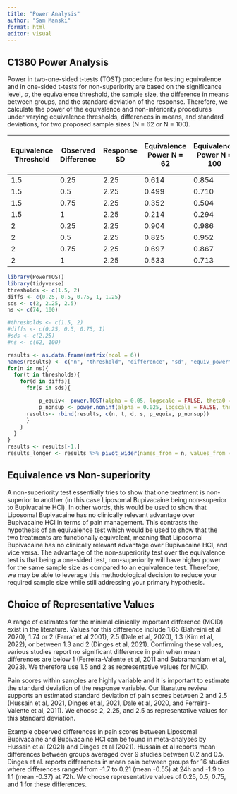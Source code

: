 ---
title: "Power Analysis"
author: "Sam Manski"
format: html
editor: visual
---

## C1380 Power Analysis

Power in two-one-sided t-tests (TOST) procedure for testing equivalence and in one-sided t-tests for non-superiority are based on the significance level, $\alpha$, the equivalence threshold, the sample size, the difference in means between groups, and the standard deviation of the response. Therefore, we calculate the power of the equivalence and non-inferiority procedures under varying equivalence thresholds, differences in means, and standard deviations, for two proposed sample sizes (N = 62 or N = 100).

| Equivalence Threshold | Observed Difference | Response SD | Equivalence Power N = 62 | Equivalence Power N = 100 | Non-superiority Power N = 62 | Non-superiority Power N = 100 |
|-----------|-----------|-----------|-----------|-----------|-----------|-----------|
| 1.5 | 0.25 | 2.25 | 0.614 | 0.854 | 0.861 | 0.973 |
| 1.5 | 0.5 | 2.25 | 0.499 | 0.710 | 0.683 | 0.875 |
| 1.5 | 0.75 | 2.25 | 0.352 | 0.504 | 0.447 | 0.646 |
| 1.5 | 1 | 2.25 | 0.214 | 0.294 | 0.229 | 0.343 |
| 2 | 0.25 | 2.25 | 0.904 | 0.986 | 0.989 | 0.999 |
| 2 | 0.5 | 2.25 | 0.825 | 0.952 | 0.955 | 0.997 |
| 2 | 0.75 | 2.25 | 0.697 | 0.867 | 0.861 | 0.973 |
| 2 | 1 | 2.25 | 0.533 | 0.713 | 0.683 | 0.875 |

```{r}
library(PowerTOST)
library(tidyverse)
thresholds <- c(1.5, 2)
diffs <- c(0.25, 0.5, 0.75, 1, 1.25)
sds <- c(2, 2.25, 2.5)
ns <- c(74, 100)

#thresholds <- c(1.5, 2)
#diffs <- c(0.25, 0.5, 0.75, 1)
#sds <- c(2.25)
#ns <- c(62, 100)

results <- as.data.frame(matrix(ncol = 6))
names(results) <- c("n", "threshold", "difference", "sd", "equiv_power", "ns_power")
for(n in ns){
  for(t in thresholds){
    for(d in diffs){
      for(s in sds){

          p_equiv<- power.TOST(alpha = 0.05, logscale = FALSE, theta0 = d, theta1 = -t, theta2 = t, CV = s, n=n, design = "parallel", method = "exact")
          p_nonsup <- power.noninf(alpha = 0.025, logscale = FALSE, theta0 = d, margin = t, CV = s, n = n)
      results<- rbind(results, c(n, t, d, s, p_equiv, p_nonsup))
      }
    }
  }
}
results <- results[-1,]
results_longer <- results %>% pivot_wider(names_from = n, values_from = c(equiv_power, ns_power))

```

## Equivalence vs Non-superiority

A non-superiority test essentially tries to show that one treatment is non-superior to another (in this case Liposomal Bupivacaine being non-superior to Bupivacaine HCl). In other words, this would be used to show that Liposomal Bupivacaine has no clinically relevant advantage over Bupivacaine HCl in terms of pain management. This contrasts the hypothesis of an equivalence test which would be used to show that the two treatments are functionally equivalent, meaning that Liposomal Bupivacaine has no clinically relevant advantage over Bupivacaine HCl, and vice versa. The advantage of the non-superiority test over the equivalence test is that being a one-sided test, non-superiority will have higher power for the same sample size as compared to an equivalence test. Therefore, we may be able to leverage this methodological decision to reduce your required sample size while still addressing your primary hypothesis.

## Choice of Representative Values

A range of estimates for the minimal clinically important difference (MCID) exist in the literature. Values for this difference include 1.65 (Bahreini et al 2020), 1.74 or 2 (Farrar et al 2001), 2.5 (Dale et al, 2020), 1.3 (Kim et al, 2022), or between 1.3 and 2 (Dinges et al, 2021). Confirming these values, various studies report no significant difference in pain when mean differences are below 1 (Ferreira-Valente et al, 2011 and Subramaniam et al, 2023). We therefore use 1.5 and 2 as representative values for MCID.

Pain scores within samples are highly variable and it is important to estimate the standard deviation of the response variable. Our literature review supports an estimated standard deviation of pain scores between 2 and 2.5 (Hussain et al, 2021, Dinges et al, 2021, Dale et al, 2020, and Ferreira-Valente et al, 2011). We choose 2, 2.25, and 2.5 as representative values for this standard deviation.

Example observed differences in pain scores between Liposomal Bupivacaine and Bupivacaine HCl can be found in meta-analyses by Hussain et al (2021) and Dinges et al (2021). Hussain et al reports mean differences between groups averaged over 9 studies between 0.2 and 0.5. Dinges et al. reports differences in mean pain between groups for 16 studies where differences ranged from -1.7 to 0.21 (mean -0.55) at 24h and -1.9 to 1.1 (mean -0.37) at 72h. We choose representative values of 0.25, 0.5, 0.75, and 1 for these differences.
